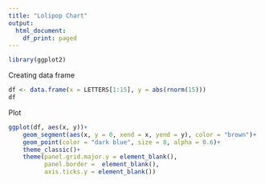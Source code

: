 ```yaml
---
title: "Lolipop Chart"
output:
  html_document:
    df_print: paged
---
```

```r
library(ggplot2)
```

Creating data frame
```r
df <- data.frame(x = LETTERS[1:15], y = abs(rnorm(15)))
df
```

Plot
```r
ggplot(df, aes(x, y))+
    geom_segment(aes(x, y = 0, xend = x, yend = y), color = "brown")+
    geom_point(color = "dark blue", size = 8, alpha = 0.6)+
    theme_classic()+
    theme(panel.grid.major.y = element_blank(), 
          panel.border =  element_blank(),
          axis.ticks.y = element_blank())
```
